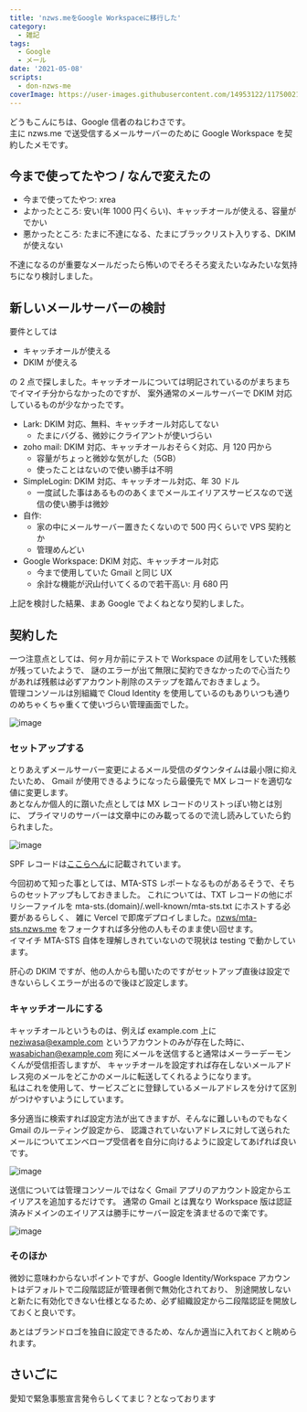 ```yaml
---
title: 'nzws.meをGoogle Workspaceに移行した'
category:
  - 雑記
tags:
  - Google
  - メール
date: '2021-05-08'
scripts:
  - don-nzws-me
coverImage: https://user-images.githubusercontent.com/14953122/117500216-47002580-afb7-11eb-9f9f-faec3ed6c165.png
---
```


どうもこんにちは、Google 信者のねじわさです。  
主に nzws.me で送受信するメールサーバーのために Google Workspace を契約したメモです。

## 今まで使ってたやつ / なんで変えたの

- 今まで使ってたやつ: xrea
- よかったところ: 安い(年 1000 円くらい)、キャッチオールが使える、容量がでかい
- 悪かったところ: たまに不達になる、たまにブラックリスト入りする、DKIM が使えない

不達になるのが重要なメールだったら怖いのでそろそろ変えたいなみたいな気持ちになり検討しました。

## 新しいメールサーバーの検討

要件としては

- キャッチオールが使える
- DKIM が使える

の 2 点で探しました。キャッチオールについては明記されているのがまちまちでイマイチ分からなかったのですが、
案外通常のメールサーバーで DKIM 対応しているものが少なかったです。

- Lark: DKIM 対応、無料、キャッチオール対応してない
  - たまにバグる、微妙にクライアントが使いづらい
- zoho mail: DKIM 対応、キャッチオールおそらく対応、月 120 円から
  - 容量がちょっと微妙な気がした（5GB）
  - 使ったことはないので使い勝手は不明
- SimpleLogin: DKIM 対応、キャッチオール対応、年 30 ドル
  - 一度試した事はあるもののあくまでメールエイリアスサービスなので送信の使い勝手は微妙
- 自作:
  - 家の中にメールサーバー置きたくないので 500 円くらいで VPS 契約とか
  - 管理めんどい
- Google Workspace: DKIM 対応、キャッチオール対応
  - 今まで使用していた Gmail と同じ UX
  - 余計な機能が沢山付いてくるので若干高い: 月 680 円

上記を検討した結果、まあ Google でよくねとなり契約しました。

## 契約した

一つ注意点としては、何ヶ月か前にテストで Workspace の試用をしていた残骸が残っていたようで、
謎のエラーが出て無限に契約できなかったので心当たりがあれば残骸は必ずアカウント削除のステップを踏んでおきましょう。  
管理コンソールは別組織で Cloud Identity を使用しているのもありいつも通りのめちゃくちゃ重くて使いづらい管理画面でした。

![image](https://user-images.githubusercontent.com/14953122/117500264-55e6d800-afb7-11eb-8529-63dfc887f97e.png)

### セットアップする

とりあえずメールサーバー変更によるメール受信のダウンタイムは最小限に抑えたいため、
Gmail が使用できるようになったら最優先で MX レコードを適切な値に変更します。  
あとなんか個人的に躓いた点としては MX レコードのリストっぽい物とは別に、
プライマリのサーバーは文章中にのみ載ってるので流し読みしていたら釣られました。

![image](https://user-images.githubusercontent.com/14953122/117500300-61d29a00-afb7-11eb-8dc2-0a587a32c167.png)

SPF レコードは[ここらへん](https://support.google.com/a/answer/2716802?hl=ja)に記載されています。

今回初めて知った事としては、MTA-STS レポートなるものがあるそうで、そちらのセットアップもしておきました。
これについては、TXT レコードの他にポリシーファイルを mta-sts.(domain)/.well-known/mta-sts.txt にホストする必要があるらしく、
雑に Vercel で即席デプロイしました。[nzws/mta-sts.nzws.me](https://github.com/nzws/mta-sts.nzws.me) をフォークすれば多分他の人もそのまま使い回せます。  
イマイチ MTA-STS 自体を理解しきれていないので現状は testing で動かしています。

肝心の DKIM ですが、他の人からも聞いたのですがセットアップ直後は設定できないらしくエラーが出るので後ほど設定します。

### キャッチオールにする

キャッチオールというものは、例えば example.com 上に neziwasa@example.com というアカウントのみが存在した時に、
wasabichan@example.com 宛にメールを送信すると通常はメーラーデーモンくんが受信拒否しますが、
キャッチオールを設定すれば存在しないメールアドレス宛のメールをどこかのメールに転送してくれるようになります。  
私はこれを使用して、サービスごとに登録しているメールアドレスを分けて区別がつけやすいようにしています。

多分適当に検索すれば設定方法が出てきますが、そんなに難しいものでもなく Gmail のルーティング設定から、
認識されていないアドレスに対して送られたメールについてエンベロープ受信者を自分に向けるように設定してあげれば良いです。

![image](https://user-images.githubusercontent.com/14953122/117500349-7a42b480-afb7-11eb-91e2-7f45a62c7225.png)

送信については管理コンソールではなく Gmail アプリのアカウント設定からエイリアスを追加するだけです。
通常の Gmail とは異なり Workspace 版は認証済みドメインのエイリアスは勝手にサーバー設定を済ませるので楽です。

![image](https://user-images.githubusercontent.com/14953122/117500369-80d12c00-afb7-11eb-9d50-888f07e8b8bb.png)

### そのほか

微妙に意味わからないポイントですが、Google Identity/Workspace アカウントはデフォルトで二段階認証が管理者側で無効化されており、
別途開放しないと新たに有効化できない仕様となるため、必ず組織設定から二段階認証を開放しておくと良いです。

あとはブランドロゴを独自に設定できるため、なんか適当に入れておくと眺められます。

<MastodonEmbed url="https://don.nzws.me/@nzws/106195066786093351" />

## さいごに

愛知で緊急事態宣言発令らしくてまじ？となっております
